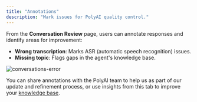 ```yaml
---
title: "Annotations"
description: "Mark issues for PolyAI quality control."
---
```


From the **Conversation Review** page, users can annotate responses and identify areas for improvement:
- **Wrong transcription**: Marks ASR (automatic speech recognition) issues.
- **Missing topic**: Flags gaps in the agent's knowledge base.

![conversations-error](/images/conversations-wrong-transcription.png)

You can share annotations with the PolyAI team to help us as part of our update and refinement process, or use insights from
this tab to improve your [knowledge base](/knowledge-base/introduction).